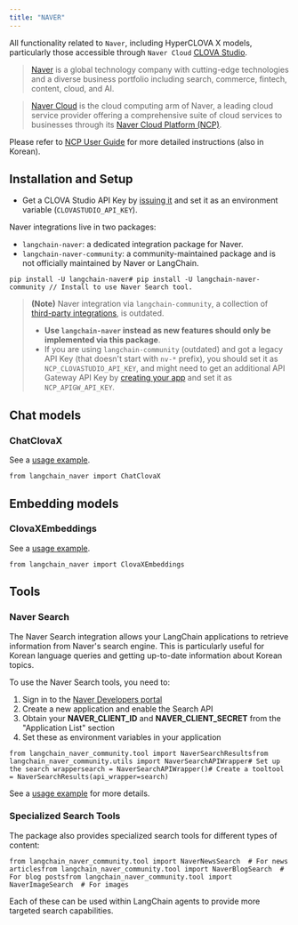 ```yaml
---
title: "NAVER"
---
```


All functionality related to `Naver`, including HyperCLOVA X models, particularly those accessible through `Naver Cloud` [CLOVA Studio](https://clovastudio.ncloud.com/).

> [Naver](https://navercorp.com/) is a global technology company with cutting-edge technologies and a diverse business portfolio including search, commerce, fintech, content, cloud, and AI.

> [Naver Cloud](https://www.navercloudcorp.com/lang/en/) is the cloud computing arm of Naver, a leading cloud service provider offering a comprehensive suite of cloud services to businesses through its [Naver Cloud Platform (NCP)](https://www.ncloud.com/).

Please refer to [NCP User Guide](https://guide.ncloud-docs.com/oss/clovastudio-overview) for more detailed instructions (also in Korean).

## Installation and Setup

* Get a CLOVA Studio API Key by [issuing it](https://api.ncloud-docs.com/oss/ai-naver-clovastudio-summary#API%ED%82%A4) and set it as an environment variable (`CLOVASTUDIO_API_KEY`).

Naver integrations live in two packages:

* `langchain-naver`: a dedicated integration package for Naver.
* `langchain-naver-community`: a community-maintained package and is not officially maintained by Naver or LangChain.

```
pip install -U langchain-naver# pip install -U langchain-naver-community // Install to use Naver Search tool.
```

> **(Note)** Naver integration via `langchain-community`, a collection of [third-party integrations](https://python.langchain.com/oss/concepts/architecture/#langchain-community), is outdated.
>
> * **Use `langchain-naver` instead as new features should only be implemented via this package**.
> * If you are using `langchain-community` (outdated) and got a legacy API Key (that doesn't start with `nv-*` prefix), you should set it as `NCP_CLOVASTUDIO_API_KEY`, and might need to get an additional API Gateway API Key by [creating your app](https://guide.ncloud-docs.com/oss/en/clovastudio-playground01#create-test-app) and set it as `NCP_APIGW_API_KEY`.

## Chat models

### ChatClovaX

See a [usage example](/src/oss/integrations/chat/naver).

```
from langchain_naver import ChatClovaX
```

## Embedding models

### ClovaXEmbeddings

See a [usage example](/src/oss/integrations/text_embedding/naver).

```
from langchain_naver import ClovaXEmbeddings
```

## Tools

### Naver Search

The Naver Search integration allows your LangChain applications to retrieve information from Naver's search engine. This is particularly useful for Korean language queries and getting up-to-date information about Korean topics.

To use the Naver Search tools, you need to:

1. Sign in to the [Naver Developers portal](https://developers.naver.com/main/)
2. Create a new application and enable the Search API
3. Obtain your **NAVER\_CLIENT\_ID** and **NAVER\_CLIENT\_SECRET** from the "Application List" section
4. Set these as environment variables in your application

```
from langchain_naver_community.tool import NaverSearchResultsfrom langchain_naver_community.utils import NaverSearchAPIWrapper# Set up the search wrappersearch = NaverSearchAPIWrapper()# Create a tooltool = NaverSearchResults(api_wrapper=search)
```

See a [usage example](/src/oss/integrations/tools/naver_search) for more details.

### Specialized Search Tools

The package also provides specialized search tools for different types of content:

```
from langchain_naver_community.tool import NaverNewsSearch  # For news articlesfrom langchain_naver_community.tool import NaverBlogSearch  # For blog postsfrom langchain_naver_community.tool import NaverImageSearch  # For images
```

Each of these can be used within LangChain agents to provide more targeted search capabilities.
